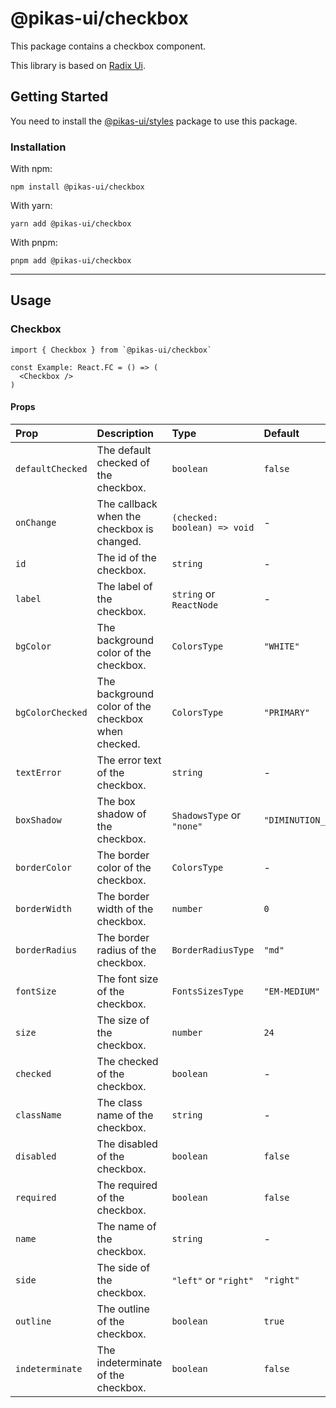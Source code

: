 

# @pikas-ui/checkbox

This package contains a checkbox component.

This library is based on [Radix Ui](https://www.radix-ui.com/).

## Getting Started

You need to install the <a href={stylesLink}>@pikas-ui/styles</a> package to use this package.

### Installation

With npm:

```
npm install @pikas-ui/checkbox
```

With yarn:

```
yarn add @pikas-ui/checkbox
```

With pnpm:

```
pnpm add @pikas-ui/checkbox
```

---

## Usage

### Checkbox

```tsx
import { Checkbox } from `@pikas-ui/checkbox`

const Example: React.FC = () => (
  <Checkbox />
)
```

#### Props

| Prop             | Description                                        | Type                         | Default          |
| :--------------- | :------------------------------------------------- | :--------------------------- | :--------------- |
| `defaultChecked` | The default checked of the checkbox.               | `boolean`                    | `false`          |
| `onChange`       | The callback when the checkbox is changed.         | `(checked: boolean) => void` | -                |
| `id`             | The id of the checkbox.                            | `string`                     | -                |
| `label`          | The label of the checkbox.                         | `string` or `ReactNode`      | -                |
| `bgColor`        | The background color of the checkbox.              | `ColorsType`                 | `"WHITE"`        |
| `bgColorChecked` | The background color of the checkbox when checked. | `ColorsType`                 | `"PRIMARY"`      |
| `textError`      | The error text of the checkbox.                    | `string`                     | -                |
| `boxShadow`      | The box shadow of the checkbox.                    | `ShadowsType` or `"none"`    | `"DIMINUTION_1"` |
| `borderColor`    | The border color of the checkbox.                  | `ColorsType`                 | -                |
| `borderWidth`    | The border width of the checkbox.                  | `number`                     | `0`              |
| `borderRadius`   | The border radius of the checkbox.                 | `BorderRadiusType`           | `"md"`           |
| `fontSize`       | The font size of the checkbox.                     | `FontsSizesType`             | `"EM-MEDIUM"`    |
| `size`           | The size of the checkbox.                          | `number`                     | `24`             |
| `checked`        | The checked of the checkbox.                       | `boolean`                    | -                |
| `className`      | The class name of the checkbox.                    | `string`                     | -                |
| `disabled`       | The disabled of the checkbox.                      | `boolean`                    | `false`          |
| `required`       | The required of the checkbox.                      | `boolean`                    | `false`          |
| `name`           | The name of the checkbox.                          | `string`                     | -                |
| `side`           | The side of the checkbox.                          | `"left"` or `"right"`        | `"right"`        |
| `outline`        | The outline of the checkbox.                       | `boolean`                    | `true`           |
| `indeterminate`  | The indeterminate of the checkbox.                 | `boolean`                    | `false`          |
